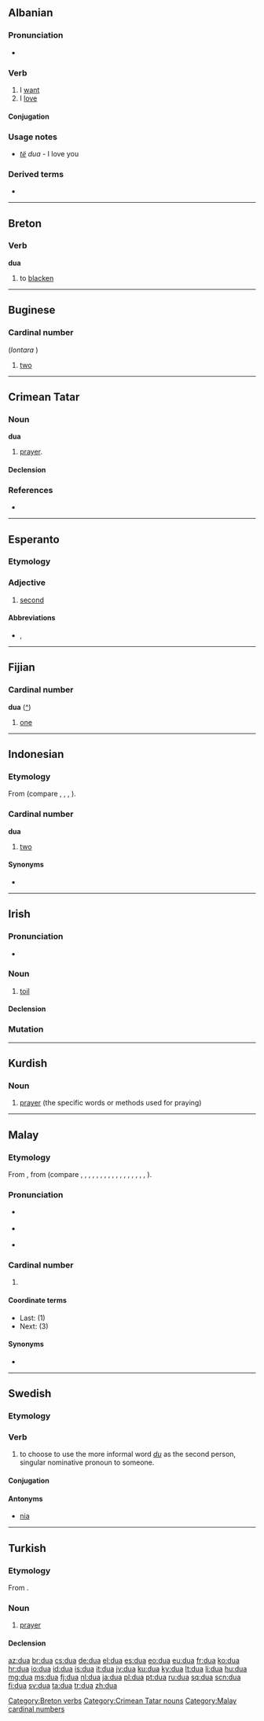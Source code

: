 {{also|dứa|dừa|đũa}}
==Albanian==

===Pronunciation===
* {{IPA|[ˈdua]|lang=sq}}

===Verb===
{{sq-verb|desha|dashur}}

# I [[want]]
# I [[love]]

====Conjugation====
{{sq-conj/dua}}

===Usage notes===
* ''[[të]]'' ''dua'' - I love you

===Derived terms===
* {{l|sq|do}}

----

==Breton==

===Verb===
'''dua'''

# to [[blacken]]

[[Category:Breton verbs]]

----

==Buginese==

===Cardinal number===
{{head|bug|cardinal number}} (''lontara'' {{Bugi|[[ᨉᨘᨕ]]}})

# [[two]]

----

==Crimean Tatar==

===Noun===
'''dua'''

# [[prayer]].

====Declension====
{{crh-latin-noun|nıñ|ğa|nı|da|dan}}

===References===
* {{R:Useinov-Mireev 2002}}

[[Category:Crimean Tatar nouns]]

----

==Esperanto==
{{ordinalbox|eo|1-a|2-a|3-a|unua|tria|card=du|adv=due|mult=duobla}}

===Etymology===
{{compound|du|-a|lang=eo}}

===Adjective===
{{eo-adj}}

# {{ordinal|lang=eo}} [[second]]

====Abbreviations====
* {{l|eo|2a}}, {{l|eo|2-a}}

----

==Fijian==

===Cardinal number===
'''dua''' ([[:fj:dua|^]])

# {{cardinal|lang=fj}} [[one]]

----

==Indonesian==

===Etymology===
From {{proto|Austronesian|lang=id}} (compare {{etyl|fj|-}} {{term|rua|lang=fj}}, {{etyl|haw|-}} {{term|lua|lang=haw}}, {{etyl|mg|-}} {{term|roa|lang=mg}}, {{etyl|to|-}} {{term|ua|lang=to}}).

===Cardinal number===
'''dua'''

# {{cardinal|lang=id}} [[two]]

====Synonyms====
* {{l|id|dwi}}

----

==Irish==

===Pronunciation===
* {{IPA|lang=ga|[d̪ˠuə]}}

===Noun===
{{ga-noun|dua|-|g=m}}

# [[toil]]

====Declension====
{{ga-decl-m4-nopl|d|ua}}

===Mutation===
{{ga mut cons|d|ua}}

----

==Kurdish==

===Noun===
{{ku-noun|g=f}}

# [[prayer]] (the specific words or methods used for praying)

{{tbot entry|Kurdish|prayer|2008|June|ku}}

----

==Malay==

===Etymology===
From {{proto|Malayo-Polynesian|duha|lang=ms}}, from {{proto|Austronesian|duSa|lang=ms}} (compare {{etyl|akl|-}} {{term|daywa|lang=akl}}, {{etyl|bug|-}} {{term|ᨉᨘᨓ|lang=bug}}, {{term|dua|lang=bug}}, {{etyl|fj|-}} {{term|rua|lang=fj}}, {{etyl|haw|-}} {{term|lua|lang=haw}}, {{etyl|ilo|-}} {{term|dua|lang=ilo}}, {{etyl|id|-}} {{term|dua|lang=id}}, {{etyl|mg|-}} {{term|roa|lang=mg}}, {{etyl|mi|-}} {{term|rua|lang=mi}}, {{etyl|mh|-}} {{term|ruo|lang=mh}}, {{etyl|min|-}} {{term|duo|lang=min}}, {{etyl|ple|-}} {{term|rua|lang=ple}}, {{etyl|rap|-}} {{term|rua|lang=rap}}, {{etyl|rtm|-}} {{term|rua|lang=rtm}}, {{etyl|sm|-}} {{term|lua|lang=sm}}, {{etyl|tet|-}} {{term|rua|lang=tet}}, {{etyl|to|-}} {{term|ua|lang=to}}, {{etyl|wls|-}} {{term|lua|lang=wls}}).

===Pronunciation===
* {{a|Johor-Selangor}} {{IPA|/duə/|lang=ms}}
* {{a|Riau-Lingga}} {{IPA|/dua/|lang=ms}}
* {{rhymes|uə|ə|lang=ms}}

===Cardinal number===
{{head|ms|noun}}

# {{l|en|two}}

====Coordinate terms====
* Last: {{l|ms|satu}} (1)
* Next: {{l|ms|tiga}} (3)

====Synonyms====
* {{l|ms|dwi}}

[[Category:Malay cardinal numbers]]

----

==Swedish==
{{wikipedia|lang=sv|Du-reformen}}

===Etymology===
{{suffix|du|a|lang=sv}}

===Verb===
{{head|sv|verb}}

# to choose to use the more informal word ''[[du]]'' as the second person, singular nominative pronoun to someone.

====Conjugation====
{{sv-conj-wk}}

====Antonyms====
* [[nia#verb|nia]]

----

==Turkish==

===Etymology===
From {{etyl|ar|tr}} {{term|دعاء|دُعاء|tr=du3aa'|sc=Arab|lang=ar}}.

===Noun===
{{tr-noun|yı|lar}}

# [[prayer]]

====Declension====
{{tr-noun-v|a}}

[[az:dua]]
[[br:dua]]
[[cs:dua]]
[[de:dua]]
[[el:dua]]
[[es:dua]]
[[eo:dua]]
[[eu:dua]]
[[fr:dua]]
[[ko:dua]]
[[hr:dua]]
[[io:dua]]
[[id:dua]]
[[is:dua]]
[[it:dua]]
[[jv:dua]]
[[ku:dua]]
[[ky:dua]]
[[lt:dua]]
[[li:dua]]
[[hu:dua]]
[[mg:dua]]
[[ms:dua]]
[[fj:dua]]
[[nl:dua]]
[[ja:dua]]
[[pl:dua]]
[[pt:dua]]
[[ru:dua]]
[[sq:dua]]
[[scn:dua]]
[[fi:dua]]
[[sv:dua]]
[[ta:dua]]
[[tr:dua]]
[[zh:dua]]
